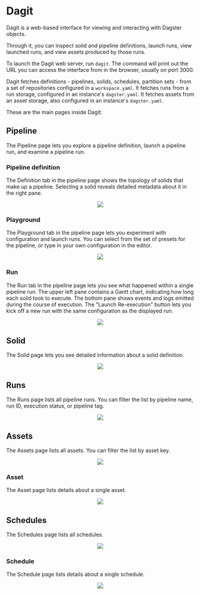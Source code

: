 
<DynamicMetaTags title="Dagit | Dagster" />


# Dagit

Dagit is a web-based interface for viewing and interacting with Dagster objects.

Through it, you can inspect solid and pipeline definitions, launch runs, view launched runs, and
view assets produced by those runs.

To launch the Dagit web server, run `dagit`.  The command will print out the URL you can access the
interface from in the browser, usually on port 3000.

Dagit fetches definitions - pipelines, solids, schedules, partition sets - from a set of
repositories configured in a `workspace.yaml`.  It fetches runs from a run storage, configured in
an instance's `dagster.yaml`.  It fetches assets from an asset storage, also configured in an
instance's `dagster.yaml`.

These are the main pages inside Dagit:

## Pipeline

The Pipeline page lets you explore a pipeline definition, launch a pipeline run, and examine a
pipeline run.

### Pipeline definition

The Definition tab in the pipeline page shows the topology of solids that make up a
pipeline.  Selecting a solid reveals detailed metadata about it in the right pane.

<p align="center">
  <img src="/assets/images/overview/dagit/pipeline-definition.png" />
</p>

### Playground

The Playground tab in the pipeline page lets you experiment with configuration and launch runs.  You
can select from the set of presets for the pipeline, or type in your own configuration in the
editor.

<p align="center">
  <img src="/assets/images/overview/dagit/playground.png" />
</p>


### Run

The Run tab in the pipeline page lets you see what happened within a single pipeline run. The upper
left pane contains a Gantt chart, indicating how long each solid took to execute. The bottom pane
shows events and logs emitted during the course of execution. The "Launch Re-execution" button
lets you kick off a new run with the same configuration as the displayed run.

<p align="center">
  <img src="/assets/images/overview/dagit/single-run.png" />
</p>


## Solid

The Solid page lets you see detailed information about a solid definition.

<p align="center">
  <img src="/assets/images/overview/dagit/solid-definition.png" />
</p>

## Runs

The Runs page lists all pipeline runs.  You can filter the list by pipeline name, run ID,
execution status, or pipeline tag.

<p align="center">
  <img src="/assets/images/overview/dagit/all-runs.png" />
</p>

## Assets

The Assets page lists all assets.  You can filter the list by asset key.

<p align="center">
  <img src="/assets/images/overview/dagit/all-assets.png" />
</p>

### Asset

The Asset page lists details about a single asset.

<p align="center">
  <img src="/assets/images/overview/dagit/asset.png" />
</p>

## Schedules

The Schedules page lists all schedules.

<p align="center">
  <img src="/assets/images/overview/dagit/schedules.png" />
</p>

### Schedule

The Schedule page lists details about a single schedule.


<p align="center">
  <img src="/assets/images/overview/dagit/single-schedule.png" />
</p>
